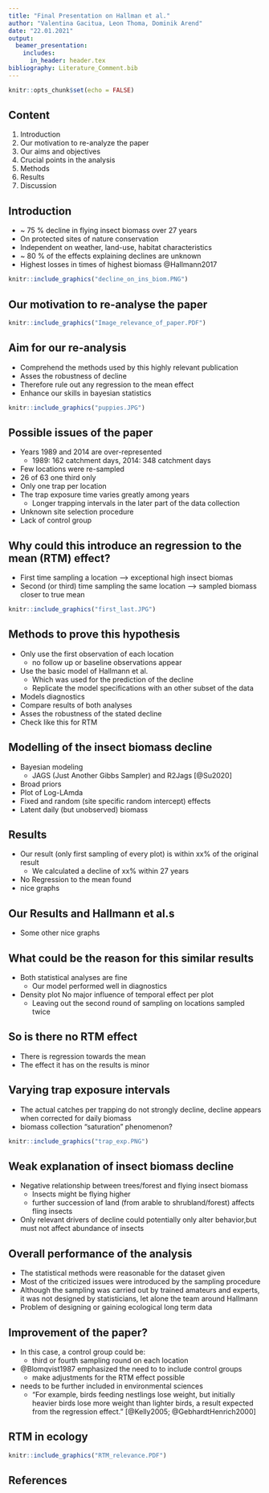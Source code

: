 ```yaml
---
title: "Final Presentation on Hallman et al."
author: "Valentina Gacitua, Leon Thoma, Dominik Arend"
date: "22.01.2021"
output:
  beamer_presentation:
    includes:
      in_header: header.tex
bibliography: Literature_Comment.bib
---
```


```r
knitr::opts_chunk$set(echo = FALSE)
```

## Content
1. Introduction
2. Our motivation to re-analyze the paper
3. Our aims and objectives
4. Crucial points in the analysis
5. Methods
6. Results
7. Discussion

## Introduction
* ~ 75 % decline in flying insect biomass over 27 years
* On protected sites of nature conservation
* Independent on weather, land-use, habitat characteristics
* ~ 80 % of the effects explaining declines are unknown
* Highest losses in times of highest biomass
@Hallmann2017

```r
knitr::include_graphics("decline_on_ins_biom.PNG")
```

## Our motivation to re-analyse the paper

```r
knitr::include_graphics("Image_relevance_of_paper.PDF")
```

## Aim for our re-analysis
* Comprehend the methods used by this highly relevant publication
* Asses the robustness of decline
* Therefore rule out any regression to the mean effect
* Enhance our skills in bayesian statistics
```r
knitr::include_graphics("puppies.JPG")
```

## Possible issues of the paper
* Years 1989 and 2014 are over-represented
  + 1989: 162 catchment days, 2014: 348 catchment days
* Few locations were re-sampled
 + 26 of 63 one third only
* Only one trap per location
* The trap exposure time varies greatly among years
  + Longer trapping intervals in the later part of the data collection
* Unknown site selection procedure
* Lack of control group

## Why could this introduce an regression to the mean (RTM) effect?
* First time sampling a location --> exceptional high insect biomas
* Second (or third) time sampling the same location --> sampled biomass closer to true mean
```r
knitr::include_graphics("first_last.JPG")
```

## Methods to prove this hypothesis
* Only use the first observation of each location
  + no follow up or baseline observations appear
* Use the basic model of Hallmann et al.
  + Which was used for the prediction of the decline
  + Replicate the model specifications with an other subset of the data
* Models diagnostics
* Compare results of both analyses
* Asses the robustness of the stated decline
* Check like this for RTM

## Modelling of the insect biomass decline
* Bayesian modeling
  + JAGS (Just Another Gibbs Sampler) and R2Jags [@Su2020]
* Broad priors
* Plot of Log-LAmda
* Fixed and random (site specific random intercept) effects
* Latent daily (but unobserved) biomass

## Results
* Our result (only first sampling of every plot) is within xx% of the original result
  + We calculated a decline of xx% within 27 years 
* No Regression to the mean found
* nice graphs

## Our Results and Hallmann et al.s
* Some other nice graphs

## What could be the reason for this similar results
* Both statistical analyses are fine
  + Our model performed well in diagnostics
* Density plot
No major influence of temporal effect per plot
  + Leaving out the second round of sampling on locations sampled twice

## So is there no RTM effect
* There is regression towards the mean
* The effect it has on the results is minor


## Varying trap exposure intervals
* The actual catches per trapping do not strongly decline, decline appears when corrected for daily biomass
* biomass collection "saturation" phenomenon?
```r
knitr::include_graphics("trap_exp.PNG")
```

## Weak explanation of insect biomass decline
* Negative relationship between trees/forest and flying insect biomass
  + Insects might be flying higher
  + further succession of land (from arable to shrubland/forest) affects fling insects
* Only relevant drivers of decline could potentially only alter behavior,but must not affect abundance of insects


## Overall performance of the analysis
* The statistical methods were reasonable for the dataset given
* Most of the criticized issues were introduced by the sampling procedure
* Although the sampling was carried out by trained amateurs and experts, it was not designed by statisticians, let alone the team around Hallmann
* Problem of designing or gaining ecological long term data

## Improvement of the paper? 
* In this case, a control group could be:
  + third or fourth sampling round on each location

* @Blomqvist1987 emphasized the need to to include control groups
  + make adjustments for the RTM effect possible

* needs to be further included in environmental sciences
  + "For example, birds feeding nestlings lose weight, but initially heavier birds lose more weight than lighter birds, a result expected from the regression effect." [@Kelly2005; @GebhardtHenrich2000]

## RTM in ecology

```r
knitr::include_graphics("RTM_relevance.PDF")
```
## References
\footnotesize

